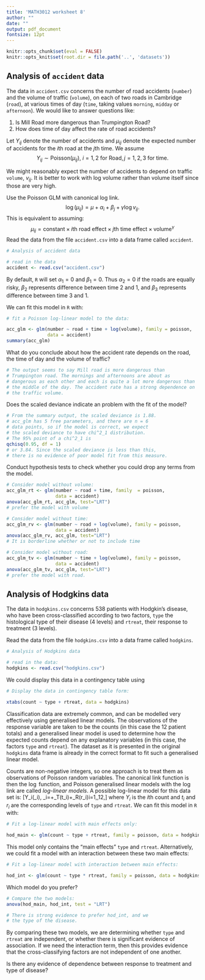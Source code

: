```yaml
---
title: 'MATH3012 worksheet 8'
author: ""
date: ""
output: pdf_document
fontsize: 12pt
---
```


```r
knitr::opts_chunk$set(eval = FALSE)
knitr::opts_knit$set(root.dir = file.path('..', 'datasets'))
```

## Analysis of `accident` data


The data in `accident.csv` concerns the number of road accidents (`number`) and the 
volume of traffic (`volume`), on each of two roads in Cambridge (`road`),
at various times of day (`time`, taking values `morning`, `midday` or `afternoon`).
We would like to answer questions like:

1. Is Mill Road more dangerous than Trumpington Road?
1. How does time of day affect the rate of road accidents? 


Let $Y_{ij}$ denote the number of accidents and $\mu_{ij}$ denote the expected
number of accidents for the $i$th road at the $j$th time.
We assume
$$
Y_{ij} \sim \text{Poisson}(\mu_{ij}), \ i=1, 2 \text{ for Road},
j=1, 2, 3 \text{ for time}.
$$


We might reasonably expect the number of accidents to depend
on traffic `volume`, $v_{ij}$.  It is better to work with log volume
rather than volume itself since those are very high.

 Use the Poisson GLM with canonical log link.
$$
\log (\mu_{ij}) = \mu + \alpha_i + \beta_j + \gamma \log v_{ij}.
$$
This is equivalent to assuming:
$$
\mu_{ij} = \text{constant} \times \text{$i$th road effect}
  \times \text{$j$th time effect}  \times \text{volume}^{\gamma}
$$
Read the data from the file `accident.csv` into a data frame called 
`accident`.
```r
# Analysis of accident data

# read in the data
accident <- read.csv("accident.csv")
```

By default, `R` will set $\alpha_1=0$ and $\beta_1=0$.   Thus
$\alpha_2=0$ if the roads are equally risky,
$\beta_2$ represents difference between
time 2 and 1,  and $\beta_3$ represents difference between
time 3 and 1.

We can fit this model in `R` with:
```r

# fit a Poisson log-linear model to the data:
```

```r
acc_glm <- glm(number ~ road + time + log(volume), family = poisson,
               data = accident)
summary(acc_glm)
```
What do you conclude about how the accident rate depends on 
the road, the time of day and the volume of traffic?

```r
# The output seems to say Mill road is more dangerous than
# Trumpington road. The mornings and afternoons are about as
# dangerous as each other and each is quite a lot more dangerous than
# the middle of the day. The accident rate has a strong dependence on
# the traffic volume.
```
Does the scaled deviance indicate an problem with 
the fit of the model?

```r

# From the summary output, the scaled deviance is 1.88.
# acc_glm has 5 free parameters, and there are n = 6
# data points, so if the model is correct, we expect
# the scaled deviance to have chi^2_1 distribution.
# The 95% point of a chi^2_1 is
qchisq(0.95, df = 1)
# or 3.84. Since the scaled deviance is less than this,
# there is no evidence of poor model fit from this measure.

```

Conduct hypothesis tests to check whether you could drop any
terms from the model.

```r
# Consider model without volume:
acc_glm_rt <- glm(number ~ road + time, family  = poisson,
                  data = accident)
anova(acc_glm_rt, acc_glm, test="LRT")
# prefer the model with volume

# Consider model without time:
acc_glm_rv <- glm(number ~ road + log(volume), family = poisson,
                  data = accident)
anova(acc_glm_rv, acc_glm, test="LRT")
# It is borderline whether or not to include time

# Consider model without road:
acc_glm_tv <- glm(number ~ time + log(volume), family = poisson,
                  data = accident)
anova(acc_glm_tv, acc_glm, test="LRT")
# prefer the model with road.

```

## Analysis of Hodgkins data

The data in `hodgkins.csv` concerns 538 patients with Hodgkin's disease, who have been
cross-classified according to two factors, `type` the histological type of
their disease (4 levels) and `rtreat`, their response to treatment
(3 levels).

Read the data from the file `hodgkins.csv` into a data frame called 
`hodgkins`.
```r
# Analysis of Hodgkins data

# read in the data:
hodgkins <- read.csv("hodgkins.csv")
```

We could display this data in a contingency table using
```r

# Display the data in contingency table form:
```
```r
xtabs(count ~ type + rtreat, data = hodgkins)
```

Classification data are extremely common,
and can be modelled very effectively
using generalised linear models.
The observations of the response variable are taken
to be the counts (in this case the 12 patient totals) and a generalised
linear model is used to determine how the expected counts
depend on any explanatory
variables (in this case, the factors `type` and `rtreat`).
The dataset as it is presented in the original `hodgkins`
data frame is already in the correct format to fit
such a generalised linear model.

Counts are non-negative integers, so one approach is to treat
them as observations of Poisson random variables.
The canonical link function is then the $\log$ function, and Poisson generalised
linear models with the log link are called *log-linear models*.
A possible log-linear model for this data set is:
\[Y_i\sim\text{Poisson}(\mu_i),\quad
  \log\mu_i=\alpha+\beta_T(t_i)+\beta_R(r_i)\qquad i=1,\ldots ,12,\]
where $Y_i$ is the $i$th count and $t_i$
and $r_i$ are the corresponding levels of `type` and `rtreat`.
We can fit this model in `R` with:
```r

# Fit a log-linear model with main effects only:
```
```r
hod_main <- glm(count ~ type + rtreat, family = poisson, data = hodgkins)
```

This model only contains the "main effects"
`type` and `rtreat`. 
Alternatively, we could fit a model with an interaction
between these two main effects:
```r

# Fit a log-linear model with interaction between main effects:
```
```r

hod_int <- glm(count ~ type * rtreat, family = poisson, data = hodgkins)
```
Which model do you prefer?
```r

# Compare the two models:
anova(hod_main, hod_int, test = "LRT")

# There is strong evidence to prefer hod_int, and we                    # conclude that response to treatment is dependent on
# the type of the disease.
```
By comparing these two models, 
we are determining whether `type` and `rtreat` are independent,
or whether there is significant evidence of association.
If we need the interaction term,
then this provides evidence that the 
cross-classifying factors are not independent of one another.

Is there any evidence of dependence between
response to treatment and type of disease?
